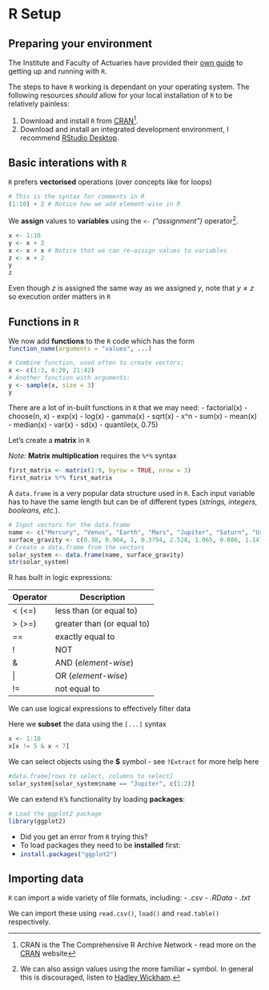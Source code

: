 # R Setup

## Preparing your environment

The Institute and Faculty of Actuaries have provided their [own guide](https://www.actuaries.org.uk/system/files/field/document/R-Guide_technical.pdf) to getting up and running with `R`.

The steps to have `R` working is dependant on your operating system. The following resources _should_ allow for your local installation of `R` to be relatively painless:

1. Download and install `R` from [CRAN](https://cran.rstudio.com/)^[CRAN is the The Comprehensive R Archive Network - read more on the [CRAN](https://cran.rstudio.com/) website].
2. Download and install an integrated development environment, I recommend [RStudio Desktop](https://rstudio.com/products/rstudio/download/#download).

## Basic interations with `R`

`R` prefers **vectorised** operations (over concepts like for loops)

```r
# This is the syntax for comments in R
(1:10) + 2 # Notice how we add element-wise in R
```

We **assign** values to **variables** using the `<-` *("assignment")* operator^[We can also assign values using the more familiar `=` symbol. In general this is discouraged, listen to [Hadley Wickham](https://style.tidyverse.org/syntax.html#assignment-1).].

```r
x <- 1:10
y <- x + 2
x <- x + x # Notice that we can re-assign values to variables
z <- x + 2
y
z
```

Even though $z$ is assigned the same way as we assigned $y$, note that $y \neq z$ so execution order matters in `R`

## Functions in `R`

We now add **functions** to the `R` code which has the form `function_name(arguments = "values", ...)`{.R}

```r
# Combine function, used often to create vectors:
x <- c(1:3, 6:20, 21:42) 
# Another function with arguments:
y <- sample(x, size = 3)
y
```

There are a lot of in-built functions in `R` that we may need:
- factorial(x)
- choose(n, x)
- exp(x)
- log(x)
- gamma(x)
- sqrt(x)
- x^n
- sum(x)
- mean(x)
- median(x)
- var(x)
- sd(x)
- quantile(x, 0.75)

Let's create a **matrix** in `R`

*Note:* **Matrix multiplication** requires the `%*%` syntax

```r
first_matrix <- matrix(1:9, byrow = TRUE, nrow = 3)
first_matrix %*% first_matrix
```

A `data.frame` is a very popular data structure used in `R`. Each input variable has to have the same length but can be of different types (*strings, integers, booleans, etc.*).

```r
# Input vectors for the data.frame
name <- c("Mercury", "Venus", "Earth", "Mars", "Jupiter", "Saturn", "Uranus", "Neptune")
surface_gravity <- c(0.38, 0.904, 1, 0.3794, 2.528, 1.065, 0.886, 1.14)
# Create a data.frame from the vectors
solar_system <- data.frame(name, surface_gravity)
str(solar_system)
```

R has built in logic expressions:

| Operator | Description |
|-|-|
| < (<=) | less than (or equal to) |
| > (>=) | greater than (or equal to) |
| == | exactly equal to |
| ! | NOT |
| & | AND (*element-wise*) |
| \| | OR (*element-wise*) |
| != | not equal to |


We can use logical expressions to effectively filter data

Here we **subset** the data using the `[...]`{.R} syntax
```r
x <- 1:10
x[x != 5 & x < 7]
```

We can select objects using the **\$** symbol - see `?Extract`{.R} for more help here

```r
#data.frame[rows to select, columns to select]
solar_system[solar_system$name == "Jupiter", c(1:2)]
```

We can extend `R`'s functionality by loading **packages**:

```r
# Load the ggplot2 package
library(ggplot2)
```

- Did you get an error from `R` trying this?
- To load packages they need to be **installed** first:
- `install.packages("ggplot2")`{.R}

## Importing data

`R` can import a wide variety of file formats, including:
- _.csv_
- _.RData_
- _.txt_

We can import these using `read.csv()`, `load()` and `read.table()` respectively.